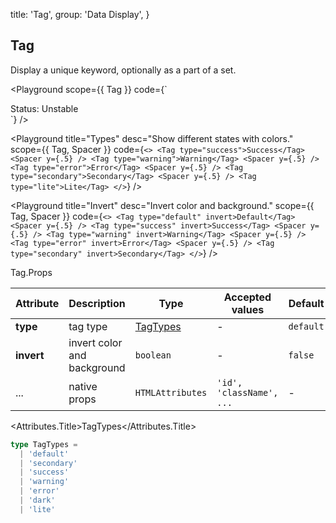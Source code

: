 
  title: 'Tag',
  group: 'Data Display',
}

## Tag

Display a unique keyword, optionally as a part of a set.

<Playground
  scope={{ Tag }}
  code={`
<div>
  <Tag>Status: Unstable</Tag>
</div>
`}
/>

<Playground
  title="Types"
  desc="Show different states with colors."
  scope={{ Tag, Spacer }}
  code={`
<>
  <Tag type="success">Success</Tag>
  <Spacer y={.5} />
  <Tag type="warning">Warning</Tag>
  <Spacer y={.5} />
  <Tag type="error">Error</Tag>
  <Spacer y={.5} />
  <Tag type="secondary">Secondary</Tag>
  <Spacer y={.5} />
  <Tag type="lite">Lite</Tag>
</>
`}
/>

<Playground
  title="Invert"
  desc="Invert color and background."
  scope={{ Tag, Spacer }}
  code={`
<>
  <Tag type="default" invert>Default</Tag>
  <Spacer y={.5} />
  <Tag type="success" invert>Success</Tag>
  <Spacer y={.5} />
  <Tag type="warning" invert>Warning</Tag>
  <Spacer y={.5} />
  <Tag type="error" invert>Error</Tag>
  <Spacer y={.5} />
  <Tag type="secondary" invert>Secondary</Tag>
</>
`}
/>

<Attributes edit="/pages/en-us/components/tag.mdx">
<Attributes.Title>Tag.Props</Attributes.Title>

| Attribute  | Description                 | Type                  | Accepted values          | Default   |
| ---------- | --------------------------- | --------------------- | ------------------------ | --------- |
| **type**   | tag type                    | [TagTypes](#tagtypes) | -                        | `default` |
| **invert** | invert color and background | `boolean`             | -                        | `false`   |
| ...        | native props                | `HTMLAttributes`      | `'id', 'className', ...` | -         |

<Attributes.Title>TagTypes</Attributes.Title>

```ts
type TagTypes =
  | 'default'
  | 'secondary'
  | 'success'
  | 'warning'
  | 'error'
  | 'dark'
  | 'lite'
```

</Attributes>

